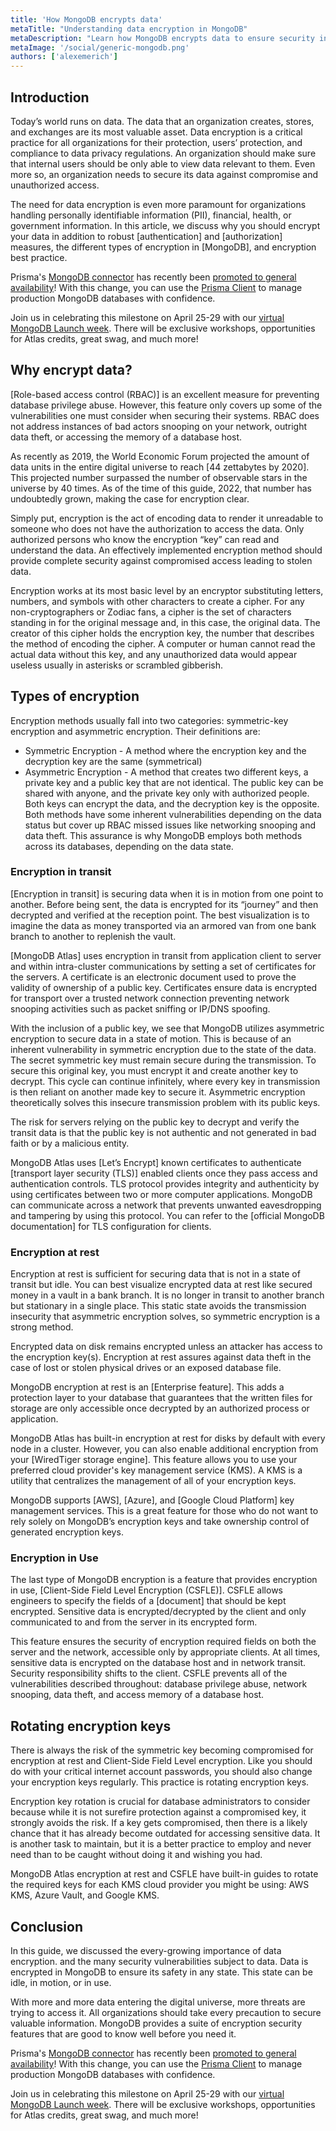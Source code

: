 ```yaml
---
title: 'How MongoDB encrypts data'
metaTitle: "Understanding data encryption in MongoDB"
metaDescription: "Learn how MongoDB encrypts data to ensure security in all database instances"
metaImage: '/social/generic-mongodb.png'
authors: ['alexemerich']
---
```



## Introduction
Today’s world runs on data. The data that an organization creates, stores, and exchanges are its most valuable asset. Data encryption is a critical practice for all organizations for their protection, users’ protection, and compliance to data privacy regulations. An organization should make sure that internal users should be only able to view data relevant to them. Even more so, an organization needs to secure its data against compromise and unauthorized access. 

The need for data encryption is even more paramount for organizations handling personally identifiable information (PII), financial, health, or government information. In this article, we discuss why you should encrypt your data in addition to robust [authentication] and [authorization] measures, the different types of encryption in [MongoDB], and encryption best practice.

<PrismaOutlinks>

Prisma's [MongoDB connector](https://www.prisma.io/docs/concepts/database-connectors/mongodb) has recently been [promoted to general availability](https://www.prisma.io/blog/mongodb-general-availability-pixnun6mffmu)!  With this change, you can use the [Prisma Client](https://www.prisma.io/docs/concepts/components/prisma-client) to manage production MongoDB databases with confidence.

Join us in celebrating this milestone on April 25-29 with our [virtual MongoDB Launch week](https://www.prisma.io/mongodblaunch).  There will be exclusive workshops, opportunities for Atlas credits, great swag, and much more!

</PrismaOutlinks>

## Why encrypt data?
[Role-based access control (RBAC)] is an excellent measure for preventing database privilege abuse. However, this feature only covers up some of the vulnerabilities one must consider when securing their systems. RBAC does not address instances of bad actors snooping on your network, outright data theft, or accessing the memory of a database host. 

As recently as 2019, the World Economic Forum projected the amount of data units in the entire digital universe to reach [44 zettabytes by 2020]. This projected number surpassed the number of observable stars in the universe by 40 times. As of the time of this guide, 2022, that number has undoubtedly grown, making the case for encryption clear. 

Simply put, encryption is the act of encoding data to render it unreadable to someone who does not have the authorization to access the data. Only authorized persons who know the encryption “key” can read and understand the data. An effectively implemented encryption method should provide complete security against compromised access leading to stolen data.

Encryption works at its most basic level by an encryptor substituting letters, numbers, and symbols with other characters to create a cipher. For any non-cryptographers or Zodiac fans, a cipher is the set of characters standing in for the original message and, in this case, the original data. The creator of this cipher holds the encryption key, the number that describes the method of encoding the cipher. A computer or human cannot read the actual data without this key, and any unauthorized data would appear useless usually in asterisks or scrambled gibberish. 

## Types of encryption
Encryption methods usually fall into two categories: symmetric-key encryption and asymmetric encryption. Their definitions are:
- Symmetric Encryption - A method where the encryption key and the decryption key are the same (symmetrical)
- Asymmetric Encryption - A method that creates two different keys, a private key and a public key that are not identical. The public key can be shared with anyone, and the private key only with authorized people. Both keys can encrypt the data, and the decryption key is the opposite.
Both methods have some inherent vulnerabilities depending on the data status but cover up RBAC missed issues like networking snooping and data theft. This assurance is why MongoDB employs both methods across its databases, depending on the data state.  

### Encryption in transit
[Encryption in transit] is securing data when it is in motion from one point to another. Before being sent, the data is encrypted for its “journey” and then decrypted and verified at the reception point. The best visualization is to imagine the data as money transported via an armored van from one bank branch to another to replenish the vault. 

[MongoDB Atlas] uses encryption in transit from application client to server and within intra-cluster communications by setting a set of certificates for the servers. A certificate is an electronic document used to prove the validity of ownership of a public key. Certificates ensure data is encrypted for transport over a trusted network connection preventing network snooping activities such as packet sniffing or IP/DNS spoofing. 

With the inclusion of a public key, we see that MongoDB utilizes asymmetric encryption to secure data in a state of motion. This is because of an inherent vulnerability in symmetric encryption due to the state of the data. The secret symmetric key must remain secure during the transmission. To secure this original key, you must encrypt it and create another key to decrypt. This cycle can continue infinitely, where every key in transmission is then reliant on another made key to secure it. Asymmetric encryption theoretically solves this insecure transmission problem with its public keys. 

The risk for servers relying on the public key to decrypt and verify the transit data is that the public key is not authentic and not generated in bad faith or by a malicious entity.

MongoDB Atlas uses [Let’s Encrypt] known certificates to authenticate [transport layer security (TLS)] enabled clients once they pass access and authentication controls.  TLS protocol provides integrity and authenticity by using certificates between two or more computer applications. MongoDB can communicate across a network that prevents unwanted eavesdropping and tampering by using this protocol. You can refer to the [official MongoDB documentation] for TLS configuration for clients.

### Encryption at rest
Encryption at rest is sufficient for securing data that is not in a state of transit but idle. You can best visualize encrypted data at rest like secured money in a vault in a bank branch. It is no longer in transit to another branch but stationary in a single place. This static state avoids the transmission insecurity that asymmetric encryption solves, so symmetric encryption is a strong method. 

Encrypted data on disk remains encrypted unless an attacker has access to the encryption key(s). Encryption at rest assures against data theft in the case of lost or stolen physical drives or an exposed database file.

MongoDB encryption at rest is an [Enterprise feature]. This adds a protection layer to your database that guarantees that the written files for storage are only accessible once decrypted by an authorized process or application. 

MongoDB Atlas has built-in encryption at rest for disks by default with every node in a cluster. However, you can also enable additional encryption from your [WiredTiger storage engine]. This feature allows you to use your preferred cloud provider's key management service (KMS). A KMS is a utility that centralizes the management of all of your encryption keys.

MongoDB supports [AWS], [Azure], and [Google Cloud Platform] key management services. This is a great feature for those who do not want to rely solely on MongoDB’s encryption keys and take ownership control of generated encryption keys.

### Encryption in Use
The last type of MongoDB encryption is a feature that provides encryption in use, [Client-Side Field Level Encryption (CSFLE)]. CSFLE allows engineers to specify the fields of a [document] that should be kept encrypted. Sensitive data is encrypted/decrypted by the client and only communicated to and from the server in its encrypted form. 

This feature ensures the security of encryption required fields on both the server and the network, accessible only by appropriate clients. At all times, sensitive data is encrypted on the database host and in network transit. Security responsibility shifts to the client. CSFLE prevents all of the vulnerabilities described throughout: database privilege abuse, network snooping, data theft, and access memory of a database host.

## Rotating encryption keys
There is always the risk of the symmetric key becoming compromised for encryption at rest and Client-Side Field Level encryption. Like you should do with your critical internet account passwords, you should also change your encryption keys regularly. This practice is rotating encryption keys.

Encryption key rotation is crucial for database administrators to consider because while it is not surefire protection against a compromised key, it strongly avoids the risk. If a key gets compromised, then there is a likely chance that it has already become outdated for accessing sensitive data. It is another task to maintain, but it is a better practice to employ and never need than to be caught without doing it and wishing you had.

MongoDB Atlas encryption at rest and CSFLE have built-in guides to rotate the required keys for each KMS cloud provider you might be using: AWS KMS, Azure Vault, and Google KMS. 

## Conclusion
In this guide, we discussed the every-growing importance of data encryption. and the many security vulnerabilities subject to data. Data is encrypted in MongoDB to ensure its safety in any state. This state can be idle, in motion, or in use. 

With more and more data entering the digital universe, more threats are trying to access it. All organizations should take every precaution to secure valuable information. MongoDB provides a suite of encryption security features that are good to know well before you need it.  

<PrismaOutlinks>

Prisma's [MongoDB connector](https://www.prisma.io/docs/concepts/database-connectors/mongodb) has recently been [promoted to general availability](https://www.prisma.io/blog/mongodb-general-availability-pixnun6mffmu)!  With this change, you can use the [Prisma Client](https://www.prisma.io/docs/concepts/components/prisma-client) to manage production MongoDB databases with confidence.

Join us in celebrating this milestone on April 25-29 with our [virtual MongoDB Launch week](https://www.prisma.io/mongodblaunch).  There will be exclusive workshops, opportunities for Atlas credits, great swag, and much more!

</PrismaOutlinks>